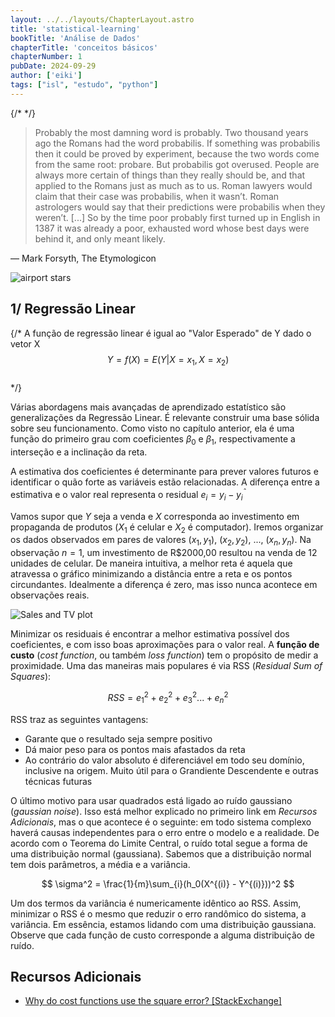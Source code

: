 ```yaml
---
layout: ../../layouts/ChapterLayout.astro
title: 'statistical-learning'
bookTitle: 'Análise de Dados'
chapterTitle: 'conceitos básicos'
chapterNumber: 1
pubDate: 2024-09-29
author: ['eiki']
tags: ["isl", "estudo", "python"]
---
```


{/*
  */}



<blockquote class='italic text-right'>
    <p>
    Probably the most damning word is probably. Two thousand years ago the 
    Romans had the word probabilis. If something was probabilis then it 
    could be proved by experiment, because the two words come from the same 
    root: probare. But probabilis got overused. People are always more certain 
    of things than they really should be, and that applied to the Romans just 
    as much as to us. Roman lawyers would claim that their case was probabilis, 
    when it wasn’t. Roman astrologers would say that their predictions were 
    probabilis when they weren’t. [...] So by the time poor 
    probably first turned up in English in 1387 it was already a poor, exhausted 
    word whose best days were behind it, and only meant likely.
    </p>
</blockquote>

<p class="text-right">— Mark Forsyth, The Etymologicon</p>

<Image src={stars} alt="airport stars" class="max-w-full pb-10"/>

<h2 class='text-3xl font-bold pt-10'>1/ Regressão Linear</h2>

{/* A função de regressão linear é igual ao "Valor Esperado" de Y dado o vetor X
<br/>
$$
Y = f(X) = E(Y|X = x_1, X = x_2)
$$
<br/> */}

Várias abordagens mais avançadas de aprendizado estatístico são generalizações 
da Regressão Linear. É relevante construir uma base sólida sobre seu funcionamento.
Como visto no capítulo anterior, ela é uma função do  primeiro grau com coeficientes 
$\beta_0$ e $\beta_1$, respectivamente a interseção e a inclinação da reta.

A estimativa dos coeficientes é determinante para prever valores futuros e identificar
o quão forte as variáveis estão relacionadas. A diferença entre a estimativa e o valor
real representa o residual $e_i = y_i - y^{ˆ}_i$



Vamos supor que $Y$ seja a venda e $X$ corresponda ao investimento em propaganda de produtos 
($X_1$ é celular e $X_2$ é computador). Iremos organizar os dados observados
em pares de valores $(x_1, y_1)$, $(x_2, y_2)$, ..., $(x_n, y_n)$. Na observação $n = 1$,
um investimento de R$2000,00 resultou na venda de 12 unidades de celular. 
De maneira intuitiva, a melhor reta é aquela que atravessa o gráfico minimizando a distância
entre a reta e os pontos circundantes. Idealmente a diferença é zero, mas isso nunca acontece
em observações reais.

<Image src={linear} alt="Sales and TV plot" class="max-w-full pb-10"/>

Minimizar os residuais é encontrar a melhor estimativa possível dos coeficientes, e com
isso boas aproximações para o valor real. A **função de custo** (*cost function*, ou também *loss function*) tem o
propósito de medir a proximidade. Uma das maneiras mais populares é via RSS 
(*Residual Sum of Squares*):

$$
RSS = e^{2}_1 + e^{2}_2 + e^{2}_3 ... + e^{2}_n
$$

RSS traz as seguintes vantagens:

<ul class="list-disc list-inside pb-10">
    <li>Garante que o resultado seja sempre positivo</li>
    <li>Dá maior peso para os pontos mais afastados da reta</li>
    <li>Ao contrário do valor absoluto é diferenciável em todo seu domínio, 
    inclusive na origem. Muito útil para o Grandiente Descendente e outras técnicas futuras</li>
</ul>

O último motivo para usar quadrados está ligado ao ruído gaussiano (*gaussian noise*). Isso está melhor explicado
no primeiro link em *Recursos Adicionais*, mas o que acontece é o seguinte: em todo sistema complexo haverá causas 
independentes para o erro entre o modelo e a realidade. De acordo com o Teorema do 
Limite Central, o ruído total segue a forma de uma distribuição normal (gaussiana). 
Sabemos que a distribuição normal tem dois parâmetros, a média e a variância. 

$$
\sigma^2 = \frac{1}{m}\sum_{i}(h_0(X^{(i)} - Y^{(i)}))^2
$$

Um dos termos da variância é numericamente idêntico ao RSS. Assim, minimizar o RSS é o mesmo que
reduzir o erro randômico do sistema, a variância. Em essência, estamos lidando com uma distribuição gaussiana.
Observe que cada função de custo corresponde a alguma distribuição de ruído.


<h2 class='text-2xl font-bold pt-10'>Recursos Adicionais</h2>
<ul class="list-disc list-inside pb-10">
    <li><a href="https://datascience.stackexchange.com/questions/10188/why-do-cost-functions-use-the-square-error" class="text-blue-700 underline underline-offset-2" target="_blank">Why do cost functions use the square error? [StackExchange]</a></li>
</ul>
